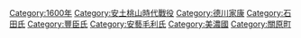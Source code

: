 [[Category:1600年|Category:1600年]]
[[Category:安土桃山時代戰役|Category:安土桃山時代戰役]]
[[Category:德川家康|Category:德川家康]]
[[Category:石田氏|Category:石田氏]]
[[Category:豐臣氏|Category:豐臣氏]]
[[Category:安藝毛利氏|Category:安藝毛利氏]]
[[Category:美濃國|Category:美濃國]]
[[Category:關原町|Category:關原町]]